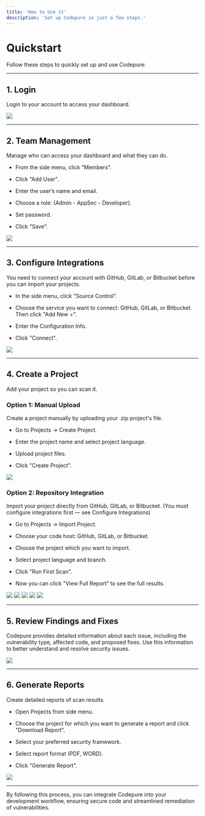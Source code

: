 ```yaml
---
title: 'How to Use it'
description: 'Set up Codepure in just a few steps.'
---
```


# Quickstart

Follow these steps to quickly set up and use Codepure:

***

## 1. Login

Login to your account to access your dashboard.

<Frame>
  <img src="/assets/login2.png" style={{ borderRadius: '0.5rem' }} />
</Frame>

***

## 2. Team Management

Manage who can access your dashboard and what they can do.

* From the side menu, click "Members".

* Click "Add User".

* Enter the user’s name and email.

* Choose a role: (Admin -  AppSec - Developer).

* Set password.

* Click "Save".

<Frame>
  <img src="/assets/team_management.PNG" style={{ borderRadius: '0.5rem' }} />
</Frame>

***

## 3. Configure Integrations

You need to connect your account with GitHub, GitLab, or Bitbucket before you can import your projects.

* In the side menu, click "Source Control".

* Choose the service you want to connect: GitHub, GitLab, or Bitbucket. Then click "Add New +".

* Enter the Configuration Info.

* Click "Connect".

<Frame>
  <img src="/assets/gitlab_config1.png" style={{ borderRadius: '0.5rem' }} />
</Frame>

***

## 4. Create a Project

Add your project so you can scan it.

### Option 1: Manual Upload

Create a project manually by uploading your .zip project's file.

* Go to Projects → Create Project.

* Enter the project name and select project language.

* Upload project files.

* Click "Create Project".

<Frame>
  <img src="/assets/manual_project1.png" style={{ borderRadius: '0.5rem' }} />
</Frame>

### Option 2: Repository Integration

Import your project directly from GitHub, GitLab, or Bitbucket. (You must configure integrations first — see Configure Integrations)

* Go to Projects → Import Project.

* Choose your code host: GitHub, GitLab, or Bitbucket.

* Choose the project which you want to import.

* Select project language and branch.

* Click "Run First Scan".

* Now you can click "View Full Report" to see the full results.

<Frame>
  <img src="/assets/import_project1_github.png" style={{ borderRadius: '0.5rem' }} />
</Frame>

<Frame>
  <img src="/assets/import_project2_github.png" style={{ borderRadius: '0.5rem' }} />
</Frame>

<Frame>
  <img src="/assets/import_project3_github.png" style={{ borderRadius: '0.5rem' }} />
</Frame>

<Frame>
  <img src="/assets/import_project4_github.png" style={{ borderRadius: '0.5rem' }} />
</Frame>

<Frame>
  <img src="/assets/import_project5_github.png" style={{ borderRadius: '0.5rem' }} />
</Frame>

***


## 5. Review Findings and Fixes

Codepure provides detailed information about each issue, including the vulnerability type, affected code, and proposed fixes. Use this information to better understand and resolve security issues.

<Frame>
  <img src="/assets/sast-sqli.png" style={{ borderRadius: '0.5rem' }} />
</Frame>

***

## 6. Generate Reports

Create detailed reports of scan results.

* Open Projects from side menu.

* Choose the project for which you want to generate a report and click "Download Report".

* Select your preferred security framework.

* Select report format (PDF, WORD).

* Click "Generate Report".

<Frame>
  <img src="/assets/reports1.png" style={{ borderRadius: '0.5rem' }} />
</Frame>

***

By following this process, you can integrate Codepure into your development workflow, ensuring secure code and streamlined remediation of vulnerabilities.